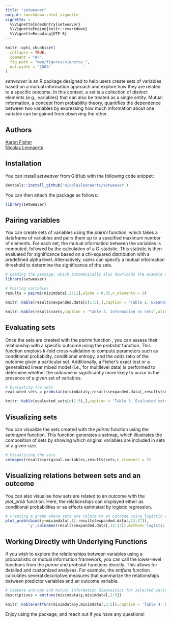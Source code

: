 ```yaml
---
title: "setweaver"
output: rmarkdown::html_vignette
vignette: >
  %\VignetteIndexEntry{setweaver}
  %\VignetteEngine{knitr::rmarkdown}
  %\VignetteEncoding{UTF-8}
---
```


```r
knitr::opts_chunk$set(
  collapse = TRUE,
  comment = "#>",
  fig.path = "man/figures/vignette_",
  out.width = "100%"
)
```

*setweaver* is an R package designed to help users create sets of variables based on a mutual information approach and explore how they are related to a specific outcome. In this context, a set is a collection of distinct elements (e.g., variables) that can also be treated as a single entity. Mutual information, a concept from probability theory, quantifies the dependence between two variables by expressing how much information about one variable can be gained from observing the other.

## Authors
[Aaron Fisher](https://psychology.berkeley.edu/people/aaron-fisher)\
[Nicolas Leenaerts](https://nicolasleenaerts.github.io/)

## Installation

You can install *setweaver* from GitHub with the following code snippet:

``` r
devtools::install_github('nicolasleenaerts/setweaver')
```

You can then attach the package as follows:

```r
library(setweaver)
```

## Pairing variables

You can create sets of variables using the *pairmi* function, which takes a dataframe of variables and pairs them up to a specified maximum number of elements. For each set, the mutual information between the variables is computed, followed by the calculation of a G-statistic. This statistic is then evaluated for significance based on a chi-squared distribution with a predefined alpha level. Alternatively, users can specify a mutual information threshold to determine the significance of the sets.

```r
# Loading the package, which automatically also downloads the example data (misimdata)
library(setweaver) 

# Pairing variables
results = pairmi(misimdata[,2:11],alpha = 0.05,n_elements = 5)
```

```r
knitr::kable(results$expanded.data[c(1:5),],caption = 'Table 1. Expanded Data',align = c('c'))
```

```r
knitr::kable(results$sets,caption = 'Table 2. Information on sets',align = c('c'))
```

## Evaluating sets

Once the sets are created with the *pairmi* function , you can assess their relationship with a specific outcome using the *probstat* function. This function employs k-fold cross-validation to compute parameters such as conditional probability, conditional entropy, and the odds ratio of the outcome given a particular set. Additionally, a Fisher's exact test or a generalized linear mixed model (i.e., for multilevel data) is performed to determine whether the outcome is significantly more likely to occur in the presence of a given set of variables.

```r
# Evaluating the sets
evaluated_sets = probstat(misimdata$y,results$expanded.data[,results$sets$set],nfolds = 5)
```

```r
knitr::kable(evaluated_sets[c(1:5),],caption = 'Table 3. Evaluated sets',align = c('c'))
```

## Visualizing sets

You can visualize the sets created with the *pairmi* function using the *setmapmi* function. This function generates a setmap, which illustrates the composition of sets by showing which original variables are included in sets of a given size.

```r
# Visualizing the sets
setmapmi(results$original.variables,results$sets,n_elements = 2)
```

## Visualizing relations between sets and an outcome

You can also visualise how sets are related to an outcome with the *plot_prob* function. Here, the relationships can displayed either as conditional probabilities or as effects estimated by logistic regression.

```r
# Creating a graph where sets are relate to an outcome using logistic regression effects
plot_prob(cbind(y=misimdata[,1],results$expanded.data[,13:17]),
          'y',colnames(results$expanded.data[,13:17]),method='logistic')
```

## Working Directly with Underlying Functions

If you wish to explore the relationships between variables using a probabilistic or mutual information framework, you can call the lower-level functions from the *pairmi* and *probstat* functions directly. This allows for detailed and customized analyses. For example, the *entfuns* function calculates several descriptive measures that summarize the relationships between predictor variables and an outcome variable.

```r
# Compute entropy and mutual information diagnostics for selected variables
descriptives = entfuns(misimdata$y,misimdata[,2:5])
```

```r
knitr::kable(entfuns(misimdata$y,misimdata[,2:5]),caption = 'Table 4. Diagnostic statistics from entfuns()',align = c('c'))
```

Enjoy using the package, and reach out if you have any questions!
